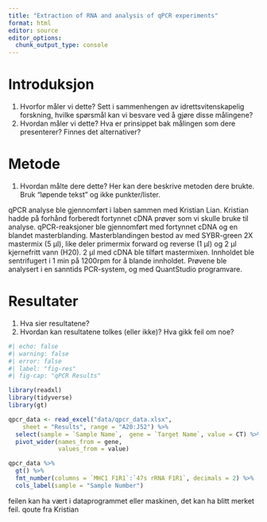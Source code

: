 ```yaml
---
title: "Extraction of RNA and analysis of qPCR experiments"
format: html
editor: source
editor_options: 
  chunk_output_type: console
---
```


# Introduksjon

1.  Hvorfor måler vi dette? Sett i sammenhengen av idrettsvitenskapelig forskning, hvilke spørsmål kan vi besvare ved å gjøre disse målingene?
2.  Hvordan måler vi dette? Hva er prinsippet bak målingen som dere presenterer? Finnes det alternativer?

# Metode

1.  Hvordan målte dere dette? Her kan dere beskrive metoden dere brukte. Bruk "løpende tekst" og ikke punkter/lister.

qPCR analyse ble gjennomført i laben sammen med Kristian Lian. Kristian hadde på forhånd forberedt fortynnet cDNA prøver som vi skulle bruke til analyse. qPCR-reaksjoner ble gjennomført med fortynnet cDNA og en blandet masterblanding. Masterblandingen bestod av med SYBR-green 2X mastermix (5 μl), like deler primermix forward og reverse (1 μl) og 2 μl kjernefritt vann (H20). 2 μl med cDNA ble tilført mastermixen. Innholdet ble sentrifugert i 1 min på 1200rpm for å blande innholdet. Prøvene ble analysert i en sanntids PCR-system, og med QuantStudio programvare.

# Resultater

1.  Hva sier resultatene?
2.  Hvordan kan resultatene tolkes (eller ikke)? Hva gikk feil om noe?

```r
#| echo: false
#| warning: false
#| error: false
#| label: "fig-res"
#| fig-cap: "qPCR Results"

library(readxl)
library(tidyverse)
library(gt)

qpcr_data <- read_excel("data/qpcr_data.xlsx", 
    sheet = "Results", range = "A20:J52") %>% 
  select(sample = `Sample Name`,  gene = `Target Name`, value = CT) %>% 
  pivot_wider(names_from = gene,
              values_from = value)

qpcr_data %>% 
  gt() %>% 
  fmt_number(columns = `MHC1 F1R1`:`47s rRNA F1R1`, decimals = 2) %>% 
  cols_label(sample = "Sample Number")
```

feilen kan ha vært i dataprogrammet eller maskinen, det kan ha blitt merket feil. qoute fra Kristian

